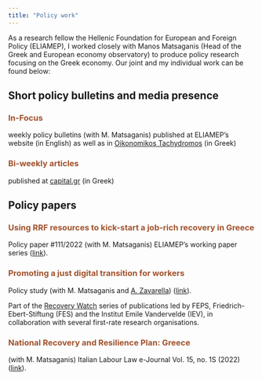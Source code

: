 ```yaml
---
title: "Policy work"
---
```


As a research fellow the Hellenic Foundation for European and Foreign Policy (ELIAMEP), I worked closely with Manos Matsaganis (Head of the Greek and European economy observatory) to produce policy research focusing on the Greek economy. Our joint and my individual work can be found below:

## Short policy bulletins and media presence

### [In-Focus]{style="color: #A0522D;"}

weekly policy bulletins (with M. Matsaganis) published at ELIAMEP's website (in English) as well as in [Oikonomikos Tachydromos](https://www.ot.gr/?s=%CE%93%CE%B9%CF%8E%CF%81%CE%B3%CE%BF%CF%82+%CE%9C%CE%B1%CE%BD%CE%AC%CE%BB%CE%B7%CF%82) (in Greek)

### [Bi-weekly articles]{style="color: #A0522D;"}

published at [capital.gr](https://www.capital.gr/search/?query=Γιώργος%20Μανάλης&sort=daterelevance) (in Greek)

## Policy papers

### [Using RRF resources to kick-start a job-rich recovery in Greece]{style="color: #A0522D;"}

Policy paper #111/2022 (with M. Matsaganis) ELIAMEP's working paper series ([link](https://www.eliamep.gr/wp-content/uploads/2022/10/Policy-paper-111-Matsaganis-Manalis-EN-final.pdf)).

### [Promoting a just digital transition for workers]{style="color: #A0522D;"}

Policy study (with M. Matsaganis and [A. Zavarella](https://feps-europe.eu/person/avilia-zavarella/)) ([link](https://feps-europe.eu/publication/digital-transition-and-employment/)).

Part of the [Recovery Watch](https://feps-europe.eu/theme/recovery-watch/) series of publications led by FEPS, Friedrich-Ebert-Stiftung (FES) and the Institut Emile Vandervelde (IEV), in collaboration with several first-rate research organisations.

### [National Recovery and Resilience Plan: Greece]{style="color: #A0522D;"}

(with M. Matsaganis) Italian Labour Law e-Journal Vol. 15, no. 1S (2022) ([link](https://illej.unibo.it/article/view/15650/14856)).
